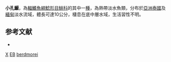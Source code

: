 {{Speciesbox
| taxon = Exostoma berdmorei
| binomial_authority = [[Blyth|Blyth]], 1860
| status = DD
| status_system = IUCN3.1
}}
'''小孔鰋'''，為[[輻鰭魚綱|輻鰭魚綱]][[鯰形目|鯰形目]][[鮡科|鮡科]]的其中一[[種|種]]，為熱帶淡水魚類，分布於[[亞洲|亞洲]][[泰國|泰國]]及[[緬甸|緬甸]]淡水流域，體長可達10公分，棲息在底中層水域，生活習性不明。

==参考文献==
*{{FishBase_species|genus=Exostoma|species=berdmorei |year=2015|month=3}}

{{Taxonbar}}
[[Category:1860年描述的鱼类|X]]
[[Category:IUCN红色名录数据缺乏物种|EB]]
[[Category:鰋屬|berdmorei]]